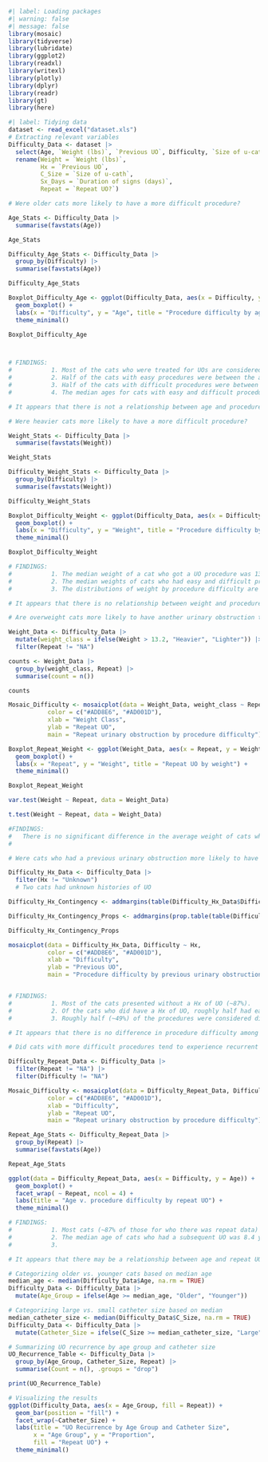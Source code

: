 ```r
#| label: Loading packages
#| warning: false
#| message: false
library(mosaic)   
library(tidyverse)
library(lubridate)
library(ggplot2)
library(readxl)
library(writexl)
library(plotly)
library(dplyr)
library(readr)
library(gt)
library(here)
```

```r
#| label: Tidying data
dataset <- read_excel("dataset.xls")
# Extracting relevant variables
Difficulty_Data <- dataset |>
  select(Age, `Weight (lbs)`, `Previous UO`, Difficulty, `Size of u-cath`, `Duration of signs (days)`, `Repeat UO?`) |>
  rename(Weight = `Weight (lbs)`,
         Hx = `Previous UO`,
         C_Size = `Size of u-cath`,
         Sx_Days = `Duration of signs (days)`,
         Repeat = `Repeat UO?`)
```

```r
# Were older cats more likely to have a more difficult procedure?

Age_Stats <- Difficulty_Data |>
  summarise(favstats(Age))

Age_Stats

Difficulty_Age_Stats <- Difficulty_Data |>
  group_by(Difficulty) |>
  summarise(favstats(Age))

Difficulty_Age_Stats

Boxplot_Difficulty_Age <- ggplot(Difficulty_Data, aes(x = Difficulty, y = Age)) +
  geom_boxplot() +
  labs(x = "Difficulty", y = "Age", title = "Procedure difficulty by age") +
  theme_minimal()

Boxplot_Difficulty_Age



# FINDINGS:
#           1. Most of the cats who were treated for UOs are considered young (< 9). The median age of a treated cat was 4.75 years.
#           2. Half of the cats with easy procedures were between the ages of 3 and 7 years old.
#           3. Half of the cats with difficult procedures were between the ages of 3 and 8.8 years old.
#           4. The median ages for cats with easy and difficult procedures are very similar.

# It appears that there is not a relationship between age and procedure difficulty.
```

```r
# Were heavier cats more likely to have a more difficult procedure?

Weight_Stats <- Difficulty_Data |>
  summarise(favstats(Weight))

Weight_Stats

Difficulty_Weight_Stats <- Difficulty_Data |>
  group_by(Difficulty) |>
  summarise(favstats(Weight))

Difficulty_Weight_Stats

Boxplot_Difficulty_Weight <- ggplot(Difficulty_Data, aes(x = Difficulty, y = Weight)) +
  geom_boxplot() +
  labs(x = "Difficulty", y = "Weight", title = "Procedure difficulty by weight") +
  theme_minimal()

Boxplot_Difficulty_Weight

# FINDINGS:
#           1. The median weight of a cat who got a UO procedure was 13.2 lbs.
#           2. The median weights of cats who had easy and difficult procedures are 13.0 and 13.2 years, respectively.
#           3. The distributions of weight by procedure difficulty are both unimodal and roughly equally distributed.

# It appears that there is no relationship between weight and procedure difficulty.
```


```r

# Are overweight cats more likely to have another urinary obstruction than their healthy-weight counterparts?

Weight_Data <- Difficulty_Data |>
  mutate(weight_class = ifelse(Weight > 13.2, "Heavier", "Lighter")) |>
  filter(Repeat != "NA")

counts <- Weight_Data |> 
  group_by(weight_class, Repeat) |>
  summarise(count = n()) 

counts

Mosaic_Difficulty <- mosaicplot(data = Weight_Data, weight_class ~ Repeat, 
           color = c("#ADD8E6", "#AD001D"),
           xlab = "Weight Class",
           ylab = "Repeat UO",
           main = "Repeat urinary obstruction by procedure difficulty")

Boxplot_Repeat_Weight <- ggplot(Weight_Data, aes(x = Repeat, y = Weight)) +
  geom_boxplot() +
  labs(x = "Repeat", y = "Weight", title = "Repeat UO by weight") +
  theme_minimal()

Boxplot_Repeat_Weight

var.test(Weight ~ Repeat, data = Weight_Data)

t.test(Weight ~ Repeat, data = Weight_Data)

#FINDINGS:
#   There is no significant difference in the average weight of cats who had a repeat UO versus not having a repeat UO
#

```


```r
# Were cats who had a previous urinary obstruction more likely to have a more difficult procedure?

Difficulty_Hx_Data <- Difficulty_Data |>
  filter(Hx != "Unknown")
  # Two cats had unknown histories of UO

Difficulty_Hx_Contingency <- addmargins(table(Difficulty_Hx_Data$Difficulty, Difficulty_Hx_Data$Hx))

Difficulty_Hx_Contingency_Props <- addmargins(prop.table(table(Difficulty_Hx_Data$Difficulty, Difficulty_Hx_Data$Hx)))

Difficulty_Hx_Contingency_Props

mosaicplot(data = Difficulty_Hx_Data, Difficulty ~ Hx, 
           color = c("#ADD8E6", "#AD001D"),
           xlab = "Difficulty",
           ylab = "Previous UO",
           main = "Procedure difficulty by previous urinary obstruction")


# FINDINGS:
#           1. Most of the cats presented without a Hx of UO (~87%).
#           2. Of the cats who did have a Hx of UO, roughly half had easy procedures.
#           3. Roughly half (~49%) of the procedures were considered difficult.

# It appears that there is no difference in procedure difficulty among cats that presented with a Hx of UO and those who did not.
```


```r
# Did cats with more difficult procedures tend to experience recurrent UOs?

Difficulty_Repeat_Data <- Difficulty_Data |>
  filter(Repeat != "NA") |>
  filter(Difficulty != "NA")

Mosaic_Difficulty <- mosaicplot(data = Difficulty_Repeat_Data, Difficulty ~ Repeat, 
           color = c("#ADD8E6", "#AD001D"),
           xlab = "Difficulty",
           ylab = "Repeat UO",
           main = "Repeat urinary obstruction by procedure difficulty")

Repeat_Age_Stats <- Difficulty_Repeat_Data |>
  group_by(Repeat) |>
  summarise(favstats(Age))

Repeat_Age_Stats

ggplot(data = Difficulty_Repeat_Data, aes(x = Difficulty, y = Age)) + 
  geom_boxplot() + 
  facet_wrap( ~ Repeat, ncol = 4) + 
  labs(title = "Age v. procedure difficulty by repeat UO") + 
  theme_minimal()

# FINDINGS:
#           1. Most cats (~87% of those for who there was repeat data) did not get another UO after the procedure.
#           2. The median age of cats who had a subsequent UO was 8.4 years compared to 4.6 among cats who did not get another.
#           3. 

# It appears that there may be a relationship between age and repeat UO regardless of procedure difficulty, suggesting that younger cats fare better.
```
```r
# Categorizing older vs. younger cats based on median age
median_age <- median(Difficulty_Data$Age, na.rm = TRUE)
Difficulty_Data <- Difficulty_Data |> 
  mutate(Age_Group = ifelse(Age >= median_age, "Older", "Younger"))

# Categorizing large vs. small catheter size based on median
median_catheter_size <- median(Difficulty_Data$C_Size, na.rm = TRUE)
Difficulty_Data <- Difficulty_Data |> 
  mutate(Catheter_Size = ifelse(C_Size >= median_catheter_size, "Large", "Small"))

# Summarizing UO recurrence by age group and catheter size
UO_Recurrence_Table <- Difficulty_Data |> 
  group_by(Age_Group, Catheter_Size, Repeat) |> 
  summarise(Count = n(), .groups = "drop")

print(UO_Recurrence_Table)

# Visualizing the results
ggplot(Difficulty_Data, aes(x = Age_Group, fill = Repeat)) +
  geom_bar(position = "fill") +
  facet_wrap(~Catheter_Size) +
  labs(title = "UO Recurrence by Age Group and Catheter Size",
       x = "Age Group", y = "Proportion",
       fill = "Repeat UO") +
  theme_minimal()

```

